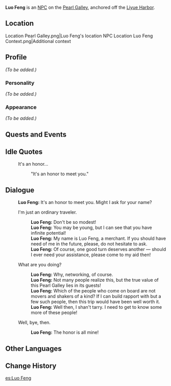 {{Character Infobox
|type             = NPC
|image            = NPC Luo Feng.png
|region           = Liyue
}}
'''Luo Feng''' {{Lang|zh=骆丰|zh_rm=Luò Fēng}} is an [[NPC]] on the [[Pearl Galley]], anchored off the [[Liyue Harbor]].

==Location==
<gallery>
Location Pearl Galley.png|Luo Feng's location
NPC Location Luo Feng Context.png|Additional context
</gallery>

==Profile==
<!-- detailed story/lore information goes here -->
''(To be added.)''

===Personality===
''(To be added.)''

===Appearance===
''(To be added.)''

==Quests and Events==
{{Quests and Events}}

==Idle Quotes==
{{Dialogue start}}
: {{DIcon|Idle}} It's an honor...
:: {{A|VO Luo Feng 01.ogg}} "It's an honor to meet you."
{{Dialogue end}}

==Dialogue==
{{Dialogue start}}
:'''Luo Feng:''' It's an honor to meet you. Might I ask for your name?
:{{DIcon}} I'm just an ordinary traveler.
::'''Luo Feng:''' Don't be so modest!
::'''Luo Feng:''' You may be young, but I can see that you have infinite potential!
::'''Luo Feng:''' My name is Luo Feng, a merchant. If you should have need of me in the future, please, do not hesitate to ask.
::'''Luo Feng:''' Of course, one good turn deserves another &mdash; should I ever need your assistance, please come to my aid then!
:{{DIcon}} What are you doing?
::'''Luo Feng:''' Why, networking, of course.
::'''Luo Feng:''' Not many people realize this, but the true value of this Pearl Galley lies in its guests!
::'''Luo Feng:''' Which of the people who come on board are not movers and shakers of a kind? If I can build rapport with but a few such people, then this trip would have been well worth it.
::'''Luo Feng:''' Well then, I shan't tarry. I need to get to know some more of these people!
:{{DIcon}} Well, bye, then.
::'''Luo Feng:''' The honor is all mine!
{{Dialogue end}}

==Other Languages==
{{Other Languages
|default_hidden = 1
|en      = Luo Feng
|zhs     = 骆丰
|zhs_rm  = Luò Fēng
|zht     = 駱豐
|zht_rm  = Luò Fēng
|ja      = {{tt|ラクホウ|駱豊}}
|ja_rm   = Raku Hou
|ko      = 만봉
|ko_rm   = Manbong
|es      = Luo Feng
|fr      = Luo Feng
|ru      = Ло Фэн
|th      = Luo Feng
|vi      = Luo Feng
|de      = Luo Feng
|id      = Luo Feng
|pt      = Luo Feng
|tr      = Luo Feng
|it      = Luo Feng
}}

==Change History==
{{Change History|1.0}}

[[es:Luo Feng]]